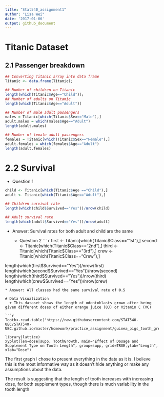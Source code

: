 ```yaml
---
title: "Stat540_assignment1"
author: "Lisa Wei" 
date: '2017-01-06'  
output: github_document
---
```

# Titanic Dataset

## 2.1 Passenger breakdown 

```r

## Converting Titanic array into data frame
Titanic <- data.frame(Titanic);

## Number of children on Titanic
length(which(Titanic$Age=="Child"));
## Number of adults on Titanic
length(which(Titanic$Age=="Adult"))

## Number of male adult passengers
males = Titanic[which(Titanic$Sex=="Male"),]
adult.males = which(males$Age=="Adult")
length(adult.males)

## Number of female adult passengers
females = Titanic[which(Titanic$Sex=="Female"),]
adult.females = which(females$Age=="Adult")
length(adult.females)
```

# 2.2  Survival 
 + Question 1
 
``` r
child <- Titanic[which(Titanic$Age =="Child"),]
adult <- Titanic[which(Titanic$Age=="Adult"),]

## Children survival rate 
length(which(child$Survived=="Yes"))/nrow(child)

## Adult survival rate
length(which(adult$Survived=="Yes"))/nrow(adult)

```
* Answer: Survival rates for both adult and child are the same

  + Question 2
``` r
first <- Titanic[which(Titanic$Class=="1st"),]
second <- Titanic[which(Titanic$Class=="2nd"),]
third <- Titanic[which(Titanic$Class=="3rd"),]
crew <- Titanic[which(Titanic$Class=="Crew"),]

length(which(first$Survived=="Yes"))/nrow(first)
length(which(second$Survived=="Yes"))/nrow(second)
length(which(third$Survived=="Yes"))/nrow(third)
length(which(crew$Survived=="Yes"))/nrow(crew)
```
* Answer: All classes had the same survival rate of 0.5

# Data Visualization
  + This dataset shows the length of odentoblasts grown after being given different doses of either orange juice (OJ) or Vitamin C (VC)

```r
Tooth<-read.table("https://raw.githubusercontent.com/STAT540-UBC/STAT540-UBC.github.io/master/homework/practice_assignment/guinea_pigs_tooth_growth.txt")

library(lattice)
xyplot(len~dose|supp, ToothGrowth, main="Effect of Dosage and Supplement Type on Tooth Length", group=supp, grid=TRUE,ylab="Length", xlab="Dose")

```
The first graph I chose to present everything in the data as it is. I believe this is the most informative way as it doesn't hide anything or make any assumptions about the data.

The result is suggesting that the length of tooth increases with increasing dose, for both supplement types, though there is much variability in the tooth length 




